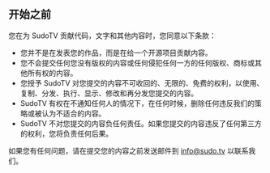 ## 开始之前

您在为 SudoTV 贡献代码，文字和其他内容时，您同意以下条款：

- 您并不是在发表您的作品，而是在给一个开源项目贡献内容。
- 您不会提交任何您没有版权的内容或任何侵犯任何一方的任何版权、商标或其他所有权的内容。
- 您授予 SudoTV 对您提交的内容不可收回的、无限的、免费的权利，以使用、复制、分发、执行、显示、修改和再分发您提交的内容。
- SudoTV 有权在不通知任何人的情况下，在任何时候，删除任何违反我们的策略或被认为不适合的内容。
- SudoTV 不对您提交的内容负任何责任。如果您提交的内容违反了任何第三方的权利，您将负责任何后果。

如果您有任何问题，请在提交您的内容之前发送邮件到 [info@sudo.tv](mailto:info@sudo.tv) 以联系我们。
